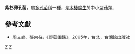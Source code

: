 {{Speciesbox 
| taxon = Antrodia taxa
| authority =  [[張東柱|T. T. Chang]] & [[周文能|W. N. Chou]]
}}

'''紫杉薄孔菌'''，屬[[多孔菌科|多孔菌科]]一種，是[[木棲腐生|木棲腐生]]的中小型菇類。

==參考文獻==
* 周文能、張東柱，《野菇圖鑑》，2005年，台北，台灣館出版社
{{Taxonbar|from=Q15224020}}

[[Category:薄孔菌屬|Z]]
[[Category:台灣真菌|Z]]